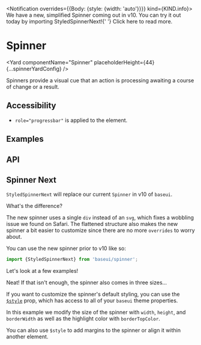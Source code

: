 <!--
Copyright (c) 2018-2019 Uber Technologies, Inc.

This source code is licensed under the MIT license found in the
LICENSE file in the root directory of this source tree.
-->








<Notification overrides={{Body: {style: {width: 'auto'}}}} kind={KIND.info}>
  We have a new, simplified Spinner coming out in v10. You can try it out today
  by importing StyledSpinnerNext!{' '}
  <StyledLink href="#spinner-next">Click here to read more</StyledLink>.
</Notification>

# Spinner

<Yard componentName="Spinner" placeholderHeight={44} {...spinnerYardConfig} />

Spinners provide a visual cue that an action is processing awaiting a course of change or a result.

## Accessibility

- `role="progressbar"` is applied to the element.

## Examples

<Example title="Spinner basic usage" path="spinner/basic.js">
  <SpinnerBasic />
</Example>

<Example title="Spinner with Negative Color" path="spinner/negative.js">
  <SpinnerNegative />
</Example>

<Example title="Spinner with different size" path="spinner/with-size.js">
  <SpinnerWithSize />
</Example>

<Example title="Spinner With Overrides" path="spinner/with-overrides.js">
  <SpinnerWithOverrides />
</Example>

## API

<Exports
  component={SpinnerExports}
  title="Spinner exports"
  path="baseui/spinner"
/>

## Spinner Next

`StyledSpinnerNext` will replace our current `Spinner` in v10 of `baseui`.

What's the difference?

The new spinner uses a single `div` instead of an `svg`, which fixes a wobbling issue we found on Safari. The flattened structure also makes the new spinner a bit easier to customize since there are no more `overrides` to worry about.

You can use the new spinner prior to v10 like so:

```js
import {StyledSpinnerNext} from 'baseui/spinner';
```

Let's look at a few examples!

<Example title="Basic" path="spinner/next-basic.js">
  <SpinnerNextBasic />
</Example>

Neat! If that isn't enough, the spinner also comes in three sizes...

<Example title="Sizes" path="spinner/next-size.js">
  <SpinnerNextSize />
</Example>

If you want to customize the spinner's default styling, you can use the [`$style`](https://www.styletron.org/api/#styled) prop, which has access to all of your `baseui` theme properties.

<Example title="Customizing" path="spinner/next-custom.js">
  <SpinnerNextCustom />
</Example>

In this example we modify the size of the spinner with `width`, `height`, and `borderWidth` as well as the highlight color with `borderTopColor`.

You can also use `$style` to add margins to the spinner or align it within another element.
